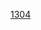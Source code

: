 {{Portal|歷史}}
{{Year by category
| m = 1
| c = 3
| d = 0
| y = 4
| cat = 各大洲
| sortkey = continent
| in = 
| parent = 依大洲劃分的14世紀各年
}}
{{Commons category|1304 by continent}}
[[Category:1300年代各大洲|1304]]